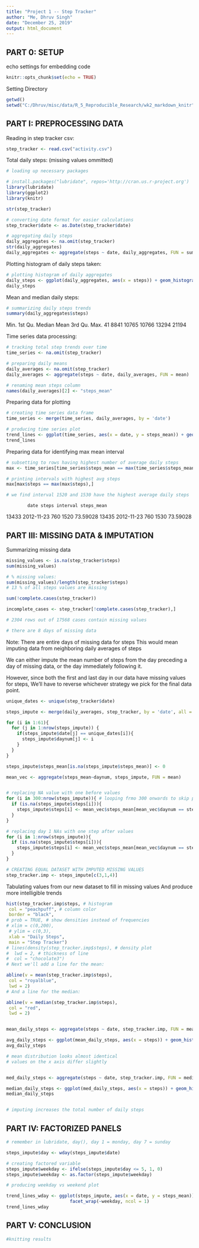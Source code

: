 ```yaml
---
title: "Project 1 -- Step Tracker"
author: "Me, Dhruv Singh"
date: "December 25, 2019"
output: html_document
---
```


## PART 0: SETUP
echo settings for embedding code
```r
knitr::opts_chunk$set(echo = TRUE)
```

Setting Directory
```r
getwd()
setwd("C:/Dhruv/misc/data/R_5_Reproducible_Research/wk2_markdown_knitr")
```

## PART I: PREPROCESSING DATA
Reading in step tracker csv:
```r
step_tracker <- read.csv("activity.csv")
```

Total daily steps:
(missing values ommitted)
```r
# loading up necessary packages

# install.packages("lubridate", repos='http://cran.us.r-project.org')
library(lubridate)
library(ggplot2)
library(knitr)

str(step_tracker)

# converting date format for easier calculations
step_tracker$date <- as.Date(step_tracker$date)

# aggregating daily steps
daily_aggregates <- na.omit(step_tracker)
str(daily_aggregates)
daily_aggregates <- aggregate(steps ~ date, daily_aggregates, FUN = sum)
```

Plotting histogram of daily steps taken:
```r
# plotting histogram of daily aggregates
daily_steps <- ggplot(daily_aggregates, aes(x = steps)) + geom_histogram()
daily_steps

```

Mean and median daily steps:
```r
# summarizing daily steps trends
summary(daily_aggregates$steps)
```
Min. 1st Qu.  Median    Mean 3rd Qu.    Max. 
 41    8841   10765   10766   13294   21194


Time series data processing:
```r
# tracking total step trends over time
time_series <- na.omit(step_tracker)

# preparing daily means
daily_averages <- na.omit(step_tracker)
daily_averages <- aggregate(steps ~ date, daily_averages, FUN = mean)

# renaming mean steps column
names(daily_averages)[2] <- "steps_mean"
```

Preparing data for plotting
```r
# creating time series data frame
time_series <- merge(time_series, daily_averages, by = 'date')

# producing time series plot
trend_lines <- ggplot(time_series, aes(x = date, y = steps_mean)) + geom_line()
trend_lines
```

Preparing data for identifying max mean interval
```r
# subsetting to rows having highest number of average daily steps
max <- time_series[time_series$steps_mean == max(time_series$steps_mean),]

# printing intervals with highest avg steps
max[max$steps == max(max$steps),]

# we find interval 1520 and 1530 have the highest average daily steps
```
            date steps interval steps_mean
13433 2012-11-23   760     1520   73.59028
13435 2012-11-23   760     1530   73.59028



## PART III: MISSING DATA & IMPUTATION

Summarizing missing data
```r
missing_values <- is.na(step_tracker$steps)
sum(missing_values)

# % missing values:
sum(missing_values)/length(step_tracker$steps)
# 13 % of all steps values are missing

sum(!complete.cases(step_tracker))

incomplete_cases <- step_tracker[!complete.cases(step_tracker),]

# 2304 rows out of 17568 cases contain missing values

# there are 8 days of missing data
```

Note: There are entire days of missing data for steps
This would mean imputing data from neighboring daily averages of steps

We can either impute the mean number of steps from the day preceding a day of 
missing data, or the day immediately following it.

However, since both the first and last day in our data have missing values for steps,
We'll have to reverse whichever strategy we pick for the final data point.


```r

unique_dates <- unique(step_tracker$date)

steps_impute <- merge(daily_averages, step_tracker, by = 'date', all = TRUE)

for (i in 1:61){
  for (j in 1:nrow(steps_impute)) {
    if(steps_impute$date[j] == unique_dates[i]){
      steps_impute$daynum[j] <- i
    }
  }
}

steps_impute$steps_mean[is.na(steps_impute$steps_mean)] <- 0

mean_vec <- aggregate(steps_mean~daynum, steps_impute, FUN = mean)


# replacing NA value with one before values
for (i in 300:nrow(steps_impute)){ # looping frmo 300 onwards to skip per 1 ie. day 1
  if (is.na(steps_impute$steps[i])){
    steps_impute$steps[i] <- mean_vec$steps_mean[mean_vec$daynum == steps_impute$daynum[i] - 1] 
  }
}

# replacing day 1 NAs with one step after values
for (i in 1:nrow(steps_impute)){
  if (is.na(steps_impute$steps[i])){
    steps_impute$steps[i] <- mean_vec$steps_mean[mean_vec$daynum == steps_impute$daynum[i] + 1] 
  }
}

# CREATING EQUAL DATASET WITH IMPUTED MISSING VALUES
step_tracker.imp <- steps_impute[c(3,1,4)]


```
      




Tabulating values from our new dataset to fill in missing values
And produce more intelligible trends
```r

hist(step_tracker.imp$steps, # histogram
 col = "peachpuff", # column color
 border = "black", 
# prob = TRUE, # show densities instead of frequencies
# xlim = c(0,200),
 # ylim = c(0,3),
 xlab = "Daily Steps",
 main = "Step Tracker")
# lines(density(step_tracker.imp$steps), # density plot
#  lwd = 2, # thickness of line
#  col = "chocolate3")
# Next we'll add a line for the mean:

abline(v = mean(step_tracker.imp$steps),
 col = "royalblue",
 lwd = 2)
# And a line for the median:

abline(v = median(step_tracker.imp$steps),
 col = "red",
 lwd = 2)


mean_daily_steps <- aggregate(steps ~ date, step_tracker.imp, FUN = mean)

avg_daily_steps <- ggplot(mean_daily_steps, aes(x = steps)) + geom_histogram()
avg_daily_steps

# mean distribution looks almost identical
# values on the x axis differ slightly


med_daily_steps <- aggregate(steps ~ date, step_tracker.imp, FUN = median)

median_daily_steps <- ggplot(med_daily_steps, aes(x = steps)) + geom_histogram()
median_daily_steps


# imputing increases the total number of daily steps
```

## PART IV: FACTORIZED PANELS

```r
# remember in lubridate, day(), day 1 = monday, day 7 = sunday

steps_impute$day <- wday(steps_impute$date)

# creating factored variable
steps_impute$weekday <- ifelse(steps_impute$day <= 5, 1, 0)
steps_impute$weekday <- as.factor(steps_impute$weekday)

# producing weekday vs weekend plot

trend_lines_wday <- ggplot(steps_impute, aes(x = date, y = steps_mean)) + geom_line() +
                        facet_wrap(~weekday, ncol = 1)
trend_lines_wday


```



## PART V: CONCLUSION
```r
#knitting results  

```



